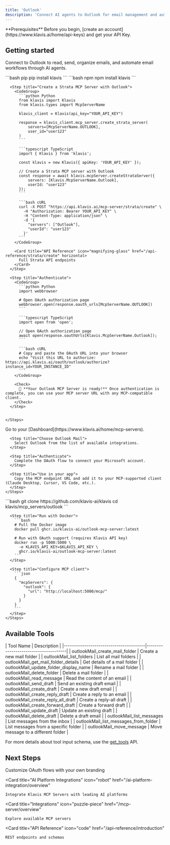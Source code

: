 ```yaml
---
title: 'Outlook'
description: 'Connect AI agents to Outlook for email management and automation'
---
```


<Info>
  **Prerequisites**
  Before you begin, [create an account](https://www.klavis.ai/home/api-keys) and get your API Key.
</Info>

## Getting started

Connect to Outlook to read, send, organize emails, and automate email workflows through AI agents.

<Tabs>
  <Tab title="API">
    <Steps>
      <Step title="Install the SDKs (optional)">
        <CodeGroup>
          ```bash pip
          pip install klavis
          ```
          ```bash npm
          npm install klavis
          ```
        </CodeGroup>
      </Step>
      
      <Step title="Create a Strata MCP Server with Outlook">
        <CodeGroup>
          ```python Python
          from klavis import Klavis
          from klavis.types import McpServerName
          
          klavis_client = Klavis(api_key="YOUR_API_KEY")
          
          response = klavis_client.mcp_server.create_strata_server(
              servers=[McpServerName.OUTLOOK],
              user_id="user123"
          )
          ```
          
          ```typescript TypeScript
          import { Klavis } from 'klavis';
          
          const klavis = new Klavis({ apiKey: 'YOUR_API_KEY' });
          
          // Create a Strata MCP server with Outlook
          const response = await klavis.mcpServer.createStrataServer({
              servers: [Klavis.McpServerName.Outlook],
              userId: "user123"
          });
          ```
          
          ```bash cURL
          curl -X POST "https://api.klavis.ai/mcp-server/strata/create" \
            -H "Authorization: Bearer YOUR_API_KEY" \
            -H "Content-Type: application/json" \
            -d '{
              "servers": ["Outlook"],
              "userId": "user123"
            }'
          ```
        </CodeGroup>

        <Card title="API Reference" icon="magnifying-glass" href="/api-reference/strata/create" horizontal>
          Full Strata API endpoints
        </Card>
      </Step>
      
      <Step title="Authenticate">
        <CodeGroup>
          ```python Python
          import webbrowser
          
          # Open OAuth authorization page
          webbrowser.open(response.oauth_urls[McpServerName.OUTLOOK])
          ```
          
          ```typescript TypeScript
          import open from 'open';
          
          // Open OAuth authorization page
          await open(response.oauthUrls[Klavis.McpServerName.Outlook]);
          ```
          
          ```bash cURL
          # Copy and paste the OAuth URL into your browser
          echo "Visit this URL to authorize: https://api.klavis.ai/oauth/outlook/authorize?instance_id=YOUR_INSTANCE_ID"
          ```
        </CodeGroup>
        
        <Check>
          🎉 **Your Outlook MCP Server is ready!** Once authentication is complete, you can use your MCP server URL with any MCP-compatible client.
        </Check>
      </Step>
      

    </Steps>
  </Tab>
  
  <Tab title="UI">
    <Steps>
      <Step title="Open Dashboard">
        Go to your [Dashboard](https://www.klavis.ai/home/mcp-servers).
      </Step>
      
      <Step title="Choose Outlook Mail">
        Select Outlook from the list of available integrations.
      </Step>
      
      <Step title="Authenticate">
        Complete the OAuth flow to connect your Microsoft account.
      </Step>
      
      <Step title="Use in your app">
        Copy the MCP endpoint URL and add it to your MCP-supported client (Claude Desktop, Cursor, VS Code, etc.).
      </Step>
    </Steps>
  </Tab>
  
  <Tab title="Open Source">
    <Steps>
      <Step title="Clone repository (for developers to build from source)">
        ```bash
        git clone https://github.com/klavis-ai/klavis
        cd klavis/mcp_servers/outlook
        ```
      </Step>
      
      <Step title="Run with Docker">
        ```bash
        # Pull the Docker image
        docker pull ghcr.io/klavis-ai/outlook-mcp-server:latest
        
        # Run with OAuth support (requires Klavis API key)
        docker run -p 5000:5000 \
          -e KLAVIS_API_KEY=$KLAVIS_API_KEY \
          ghcr.io/klavis-ai/outlook-mcp-server:latest
        ```
      </Step>
      
      <Step title="Configure MCP client">
        ```json
        {
          "mcpServers": {
            "outlook": {
              "url": "http://localhost:5000/mcp/"
            }
          }
        }
        ```
      </Step>
    </Steps>
  </Tab>
</Tabs>

## Available Tools

<Accordion title="Tools Information">
| Tool Name                               | Description                          |
|----------------------------------------|--------------------------------------|
| outlookMail_create_mail_folder         | Create a new mail folder             |
| outlookMail_list_folders               | List all mail folders                |
| outlookMail_get_mail_folder_details    | Get details of a mail folder         |
| outlookMail_update_folder_display_name | Rename a mail folder                 |
| outlookMail_delete_folder              | Delete a mail folder                 |
| outlookMail_read_message               | Read the content of an email         |
| outlookMail_send_draft                 | Send an existing draft email         |
| outlookMail_create_draft               | Create a new draft email             |
| outlookMail_create_reply_draft         | Create a reply to an email           |
| outlookMail_create_reply_all_draft     | Create a reply-all draft             |
| outlookMail_create_forward_draft       | Create a forward draft               |
| outlookMail_update_draft               | Update an existing draft             |
| outlookMail_delete_draft               | Delete a draft email                 |
| outlookMail_list_messages              | List messages from the inbox         |
| outlookMail_list_messages_from_folder  | List messages from a specific folder |
| outlookMail_move_message               | Move message to a different folder   |
</Accordion>

<Note>For more details about tool input schema, use the [get_tools](https://www.klavis.ai/docs/api-reference/mcp-server/get-tools) API.</Note>

## Next Steps

<CardGroup>
  <Card
    title="White-label Authentication"
    icon="palette"
    href="/auth/white-label"
  >
    Customize OAuth flows with your own branding
  </Card>
  
  <Card
    title="AI Platform Integrations"
    icon="robot"
    href="/ai-platform-integration/overview"
  >
    Integrate Klavis MCP Servers with leading AI platforms
  </Card>
  
  <Card
    title="Integrations"
    icon="puzzle-piece"
    href="/mcp-server/overview"
  >
    Explore available MCP servers
  </Card>
  
  <Card
    title="API Reference"
    icon="code"
    href="/api-reference/introduction"
  >
    REST endpoints and schemas
  </Card>
</CardGroup>
